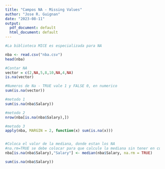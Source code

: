 ```yaml
---
title: "Campos NA - Missing Values"
author: "Jose R. Guignan"
date: "2023-08-11"
output:
  pdf_document: default
  html_document: default
---
```


```r
#La biblioteca MICE es especializada para NA

nba <- read.csv("nba.csv")
head(nba)

#Contar NA
vector = c(2,NA,5,8,10,NA,4,NA)
is.na(vector)

#Numeros de Na - TRUE vale 1 y FALSE 0, en numerico
sum(is.na(vector))

#metodo 1
sum(is.na(nba$Salary))

#metodo 2
nrow(nba[is.na(nba$Salary),])

#metodo 3
apply(nba, MARGIN = 2, function(x) sum(is.na(x)))


#Coloca el valor de la mediana, donde estan los NA
#na.rm=TRUE se debe colocar para que calcule la mediana sin tener en cuenta los NA
nba[is.na(nba$Salary),"Salary"] <- median(nba$Salary, na.rm = TRUE)

sum(is.na(nba$Salary))
```


